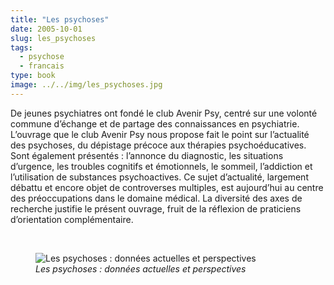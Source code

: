 ```yaml
---
title: "Les psychoses"
date: 2005-10-01
slug: les_psychoses
tags:
  - psychose
  - francais
type: book
image: ../../img/les_psychoses.jpg
---
```


De jeunes psychiatres ont fondé le club Avenir Psy, centré sur une volonté commune d'échange et de partage des connaissances en psychiatrie.
L'ouvrage que le club Avenir Psy nous propose fait le point sur l'actualité des psychoses, du dépistage précoce aux thérapies psychoéducatives.
Sont également présentés : l'annonce du diagnostic, les situations d'urgence, les troubles cognitifs et émotionnels, le sommeil, l'addiction et l'utilisation de substances psychoactives.
Ce sujet d'actualité, largement débattu et encore objet de controverses multiples, est aujourd'hui au centre des préoccupations dans le domaine médical.
La diversité des axes de recherche justifie le présent ouvrage, fruit de la réflexion de praticiens d'orientation complémentaire.

<br>

![_Les psychoses : données actuelles et perspectives_](../../img/les_psychoses.jpg)
